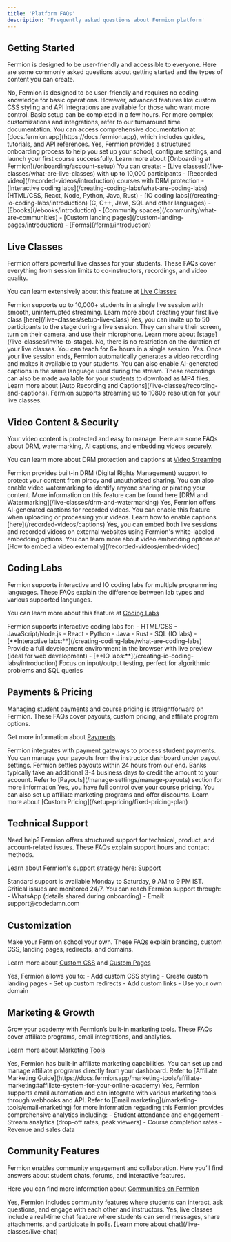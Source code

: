 ```yaml
---
title: 'Platform FAQs'
description: 'Frequently asked questions about Fermion platform'
---
```


## Getting Started

Fermion is designed to be user-friendly and accessible to everyone. 
Here are some commonly asked questions about getting started and the types of content you can create.

<Accordion title="Do I need technical knowledge to use Fermion?">
No, Fermion is designed to be user-friendly and requires no coding knowledge for basic operations. However, advanced features like custom CSS styling and API integrations are available for those who want more control.
</Accordion>

<Accordion title="How long does it take to set up my school?">
Basic setup can be completed in a few hours. For more complex customizations and integrations, refer to our turnaround time documentation.
</Accordion>

<Accordion title="Where can I find tutorials and documentation?">
You can access comprehensive documentation at [docs.fermion.app](https://docs.fermion.app), which includes guides, tutorials, and API references.
</Accordion>

<Accordion title="Is there an onboarding process at Fermion?">
Yes, Fermion provides a structured onboarding process to help you set up your school, configure settings, and launch your first course successfully. Learn more about [Onboarding at Fermion](/onboarding/account-setup)
</Accordion>


<Accordion title="What types of content can I create on Fermion?">
You can create:
- [Live classes](/live-classes/what-are-live-classes) with up to 10,000 participants
- [Recorded video](/recorded-videos/introduction) courses with DRM protection
- [Interactive coding labs](/creating-coding-labs/what-are-coding-labs) (HTML/CSS, React, Node, Python, Java, Rust)
- [IO coding labs](/creating-io-coding-labs/introduction) (C, C++, Java, SQL and other languages)
- [Ebooks](/ebooks/introduction)
- [Community spaces](/community/what-are-communities)
- [Custom landing pages](/custom-landing-pages/introduction)
- [Forms](/forms/introduction)
</Accordion>

## Live Classes

Fermion offers powerful live classes for your students. 
These FAQs cover everything from session limits to co-instructors, recordings, and video quality.

You can learn extensively about this feature at [Live Classes](/live-classes/what-are-live-classes)

<Accordion title="How many students can attend my live class?">
Fermion supports up to 10,000+ students in a single live session with smooth, uninterrupted streaming. Learn more about creating your first live class [here](/live-classes/setup-live-class)
</Accordion>

<Accordion title="Can I invite co-instructors or guests to my live class?">
Yes, you can invite up to 50 participants to the stage during a live session. They can share their screen, turn on their camera, and use their microphone. Learn more about [stage](/live-classes/invite-to-stage).
</Accordion>

<Accordion title="Is there a time limit for live classes?">
No, there is no restriction on the duration of your live classes. You can teach for 6+ hours in a single session.
</Accordion>

<Accordion title="Are live classes automatically recorded?">
Yes. Once your live session ends, Fermion automatically generates a video recording and makes it available to your students. 
You can also enable AI-generated captions in the same language used during the stream. 
These recordings can also be made available for your students to download as MP4 files.  
Learn more about [Auto Recording and Captions](/live-classes/recording-and-captions).
</Accordion>

<Accordion title="What video quality is supported for live streaming?">
Fermion supports streaming up to 1080p resolution for your live classes.
</Accordion>

## Video Content & Security

Your video content is protected and easy to manage. Here are some FAQs about DRM, watermarking, AI captions, and embedding videos securely.

You can learn more about DRM protection and captions at [Video Streaming](/recorded-videos/introduction)

<Accordion title="How is my video content protected?">
Fermion provides built-in DRM (Digital Rights Management) support to protect your content from piracy and unauthorized sharing. 
You can also enable video watermarking to identify anyone sharing or pirating your content. More information on this feature can be found here [DRM and Watermarking](/live-classes/drm-and-watermarking)
</Accordion>

<Accordion title="Can I add captions to my recorded videos?">
Yes, Fermion offers AI-generated captions for recorded videos. You can enable this feature when uploading or processing your videos. Learn how to enable captions [here](/recorded-videos/captions)
</Accordion>

<Accordion title="Can I embed videos outside of Fermion?">
Yes, you can embed both live sessions and recorded videos on external websites using Fermion's white-labeled embedding options. You can learn more about video embedding options at [How to embed a video externally](/recorded-videos/embed-video)
</Accordion>

## Coding Labs

Fermion supports interactive and IO coding labs for multiple programming languages. 
These FAQs explain the difference between lab types and various supported languages.

You can learn more about this feature at [Coding Labs](/creating-coding-labs/what-are-coding-labs)

<Accordion title="What programming languages are supported in coding labs?">
Fermion supports interactive coding labs for:
- HTML/CSS
- JavaScript/Node.js
- React
- Python
- Java
- Rust
- SQL (IO labs)
</Accordion>

<Accordion title="What are the differences between Interactive and IO coding labs?">
- [**Interactive labs:**](/creating-coding-labs/what-are-coding-labs) Provide a full development environment in the browser with live preview (ideal for web development)
- [**IO labs:**](/creating-io-coding-labs/introduction) Focus on input/output testing, perfect for algorithmic problems and SQL queries
</Accordion>

## Payments & Pricing

Managing student payments and course pricing is straightforward on Fermion. 
These FAQs cover payouts, custom pricing, and affiliate program options.  

Get more information about [Payments](/setup-pricing/fixed-pricing-plan)

<Accordion title="How do I receive payments from my students?">
Fermion integrates with payment gateways to process student payments. You can manage your payouts from the instructor dashboard under payout settings.
</Accordion>

<Accordion title="How long does it take for payouts to be credited?">
Fermion settles payouts within 24 hours from our end. Banks typically take an additional 3-4 business days to credit the amount to your account. Refer to [Payouts](/manage-settings/manage-payouts) section for more information 
</Accordion>

<Accordion title="Can I create custom pricing for my courses?">
Yes, you have full control over your course pricing. You can also set up affiliate marketing programs and offer discounts. Learn more about [Custom Pricing](/setup-pricing/fixed-pricing-plan)
</Accordion>

## Technical Support

Need help? Fermion offers structured support for technical, product, and account-related issues. 
These FAQs explain support hours and contact methods.

Learn about Fermion's support strategy here: [Support](/onboarding/support-strategy)

<Accordion title="What are the support hours?">
Standard support is available Monday to Saturday, 9 AM to 9 PM IST. Critical issues are monitored 24/7.
</Accordion>

<Accordion title="How can I contact support?">
You can reach Fermion support through:
- WhatsApp (details shared during onboarding)
- Email: support@codedamn.com
</Accordion>

## Customization

Make your Fermion school your own. These FAQs explain branding, custom CSS, landing pages, redirects, and domains.

Learn more about [Custom CSS](/manage-settings/custom-css-styling) and [Custom Pages](/custom-landing-pages/introduction)

<Accordion title="Can I customize the look of my school?">
Yes, Fermion allows you to:
- Add custom CSS styling
- Create custom landing pages
- Set up custom redirects
- Add custom links
- Use your own domain
</Accordion>

## Marketing & Growth

Grow your academy with Fermion’s built-in marketing tools. 
These FAQs cover affiliate programs, email integrations, and analytics.

Learn more about [Marketing Tools](/marketing-tools/affiliate-marketing)

<Accordion title="Does Fermion support affiliate marketing?">
Yes, Fermion has built-in affiliate marketing capabilities. You can set up and manage affiliate programs directly from your dashboard.  
Refer to [Affiliate Marketing Guide](https://docs.fermion.app/marketing-tools/affiliate-marketing#affiliate-system-for-your-online-academy)
</Accordion>

<Accordion title="Can I integrate with email marketing tools?">
Yes, Fermion supports email automation and can integrate with various marketing tools through webhooks and API. Refer to [Email marketing](/marketing-tools/email-marketing) for more information regarding this
</Accordion>

<Accordion title="What analytics are available?">
Fermion provides comprehensive analytics including:
- Student attendance and engagement
- Stream analytics (drop-off rates, peak viewers)
- Course completion rates
- Revenue and sales data
</Accordion>

## Community Features

Fermion enables community engagement and collaboration. 
Here you’ll find answers about student chats, forums, and interactive features.

Here you can find more information about [Communities on Fermion](/community/what-are-communities)

<Accordion title="Can I create a community for my students?">
Yes, Fermion includes community features where students can interact, ask questions, and engage with each other and instructors.
</Accordion>

<Accordion title="Can students chat during live classes?">
Yes, live classes include a real-time chat feature where students can send messages, share attachments, and participate in polls. [Learn more about chat](/live-classes/live-chat)
</Accordion>

